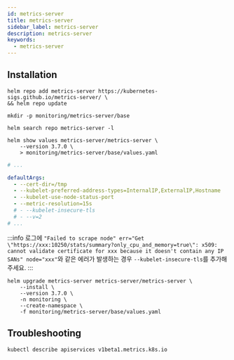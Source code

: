 ```yaml
---
id: metrics-server
title: metrics-server
sidebar_label: metrics-server
description: metrics-server
keywords:
  - metrics-server
---
```


## Installation

```shell
helm repo add metrics-server https://kubernetes-sigs.github.io/metrics-server/ \
&& helm repo update
```

```shell
mkdir -p monitoring/metrics-server/base
```

```shell
helm search repo metrics-server -l
```

```shell
helm show values metrics-server/metrics-server \
    --version 3.7.0 \
    > monitoring/metrics-server/base/values.yaml
```

```yaml title="monitoring/metrics-server/base/values.yaml"
# ...

defaultArgs:
  - --cert-dir=/tmp
  - --kubelet-preferred-address-types=InternalIP,ExternalIP,Hostname
  - --kubelet-use-node-status-port
  - --metric-resolution=15s
  # - --kubelet-insecure-tls
  # - --v=2
# ...
```

:::info
로그에 `"Failed to scrape node" err="Get \"https://xxx:10250/stats/summary?only_cpu_and_memory=true\": x509: cannot validate certificate for xxx because it doesn't contain any IP SANs" node="xxx"`와 같은 에러가 발생하는 경우 `--kubelet-insecure-tls`를 추가해주세요.
:::

```shell
helm upgrade metrics-server metrics-server/metrics-server \
    --install \
    --version 3.7.0 \
    -n monitoring \
    --create-namespace \
    -f monitoring/metrics-server/base/values.yaml
```

## Troubleshooting

```shell
kubectl describe apiservices v1beta1.metrics.k8s.io
```
